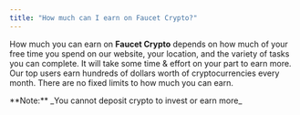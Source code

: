 ```yaml
---
title: "How much can I earn on Faucet Crypto?"
---
```


How much you can earn on **Faucet Crypto** depends on how much of your free time you spend on our website, your location, and the variety of tasks you can complete. It will take some time & effort on your part to earn more. Our top users earn hundreds of dollars worth of cryptocurrencies every month. There are no fixed limits to how much you can earn.

<Warning>
  **Note:**  _You cannot deposit crypto to invest or earn more_
</Warning>